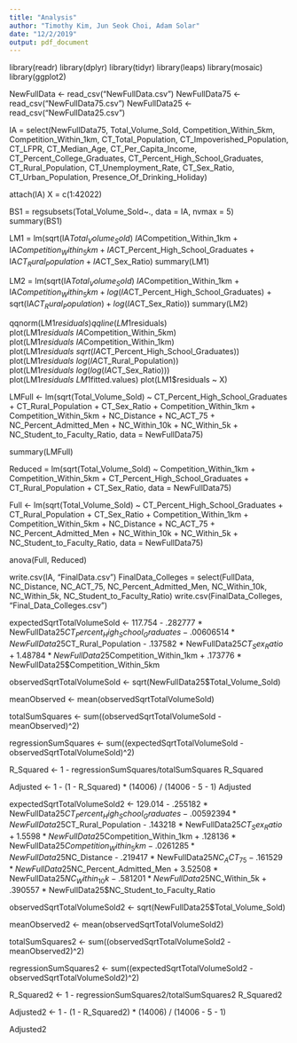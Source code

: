 ```yaml
---
title: "Analysis"
author: "Timothy Kim, Jun Seok Choi, Adam Solar"
date: "12/2/2019"
output: pdf_document
---
```






library(readr)
library(dplyr)
library(tidyr)
library(leaps)
library(mosaic)
library(ggplot2)

NewFullData <- read_csv("NewFullData.csv")
NewFullData75 <- read_csv("NewFullData75.csv")
NewFullData25 <- read_csv("NewFullData25.csv")


IA = select(NewFullData75, Total_Volume_Sold, Competition_Within_5km, Competition_Within_1km, CT_Total_Population, CT_Impoverished_Population, CT_LFPR, CT_Median_Age, CT_Per_Capita_Income, CT_Percent_College_Graduates, CT_Percent_High_School_Graduates, CT_Rural_Population, CT_Unemployment_Rate, CT_Sex_Ratio, CT_Urban_Population, Presence_Of_Drinking_Holiday)

attach(IA)
X = c(1:42022)


BS1 = regsubsets(Total_Volume_Sold~., data = IA, nvmax = 5)
summary(BS1)

LM1 = lm(sqrt(IA$Total_Volume_Sold) ~ IA$Competition_Within_1km + IA$Competition_Within_5km + IA$CT_Percent_High_School_Graduates + IA$CT_Rural_Population + IA$CT_Sex_Ratio)
summary(LM1)


LM2 = lm(sqrt(IA$Total_Volume_Sold) ~ IA$Competition_Within_1km + IA$Competition_Within_5km + log(IA$CT_Percent_High_School_Graduates) + sqrt(IA$CT_Rural_Population) + log(IA$CT_Sex_Ratio))
summary(LM2)


qqnorm(LM1$residuals)
qqline(LM1$residuals)
plot(LM1$residuals ~ IA$Competition_Within_5km)
plot(LM1$residuals ~ IA$Competition_Within_1km)
plot(LM1$residuals ~ sqrt(IA$CT_Percent_High_School_Graduates))
plot(LM1$residuals ~ log(IA$CT_Rural_Population))
plot(LM1$residuals ~ log(log(IA$CT_Sex_Ratio)))
plot(LM1$residuals ~ LM1$fitted.values)
plot(LM1$residuals ~ X)


LMFull <- lm(sqrt(Total_Volume_Sold) ~ CT_Percent_High_School_Graduates + CT_Rural_Population + CT_Sex_Ratio + Competition_Within_1km + Competition_Within_5km + NC_Distance + NC_ACT_75 + NC_Percent_Admitted_Men + NC_Within_10k + NC_Within_5k + NC_Student_to_Faculty_Ratio,  data =  NewFullData75)


summary(LMFull)

Reduced = lm(sqrt(Total_Volume_Sold) ~ Competition_Within_1km + Competition_Within_5km + CT_Percent_High_School_Graduates + CT_Rural_Population + CT_Sex_Ratio, data = NewFullData75)


Full <- lm(sqrt(Total_Volume_Sold) ~ CT_Percent_High_School_Graduates + CT_Rural_Population + CT_Sex_Ratio + Competition_Within_1km + Competition_Within_5km + NC_Distance + NC_ACT_75 + NC_Percent_Admitted_Men + NC_Within_10k + NC_Within_5k + NC_Student_to_Faculty_Ratio,  data =  NewFullData75)

anova(Full, Reduced)

write.csv(IA, "FinalData.csv")
FinalData_Colleges = select(FullData, NC_Distance, NC_ACT_75, NC_Percent_Admitted_Men, NC_Within_10k, NC_Within_5k, NC_Student_to_Faculty_Ratio)
write.csv(FinalData_Colleges, "Final_Data_Colleges.csv")


expectedSqrtTotalVolumeSold <- 117.754 - .282777 * NewFullData25$CT_Percent_High_School_Graduates - .00606514 * NewFullData25$CT_Rural_Population - .137582 * NewFullData25$CT_Sex_Ratio + 1.48784 * NewFullData25$Competition_Within_1km + .173776 * NewFullData25$Competition_Within_5km


observedSqrtTotalVolumeSold <- sqrt(NewFullData25$Total_Volume_Sold)


meanObserved <- mean(observedSqrtTotalVolumeSold)

totalSumSquares <- sum((observedSqrtTotalVolumeSold - meanObserved)^2)

regressionSumSquares <- sum((expectedSqrtTotalVolumeSold - observedSqrtTotalVolumeSold)^2)

R_Squared <- 1 - regressionSumSquares/totalSumSquares
R_Squared


Adjusted <- 1 - (1 - R_Squared) * (14006) / (14006 - 5 - 1)
Adjusted

expectedSqrtTotalVolumeSold2 <- 129.014 - .255182 * NewFullData25$CT_Percent_High_School_Graduates - .00592394 * NewFullData25$CT_Rural_Population - .143218 * NewFullData25$CT_Sex_Ratio + 1.5598 * NewFullData25$Competition_Within_1km + .128136 * NewFullData25$Competition_Within_5km - .0261285 * NewFullData25$NC_Distance - .219417 * NewFullData25$NC_ACT_75 - .161529 * NewFullData25$NC_Percent_Admitted_Men + 3.52508 * NewFullData25$NC_Within_10k - .581201 * NewFullData25$NC_Within_5k + .390557 * NewFullData25$NC_Student_to_Faculty_Ratio


observedSqrtTotalVolumeSold2 <- sqrt(NewFullData25$Total_Volume_Sold)


meanObserved2 <- mean(observedSqrtTotalVolumeSold2)

totalSumSquares2 <- sum((observedSqrtTotalVolumeSold2 - meanObserved2)^2)

regressionSumSquares2 <- sum((expectedSqrtTotalVolumeSold2 - observedSqrtTotalVolumeSold2)^2)

R_Squared2 <- 1 - regressionSumSquares2/totalSumSquares2
R_Squared2


Adjusted2 <- 1 - (1 - R_Squared2) * (14006) / (14006 - 5 - 1)

Adjusted2
